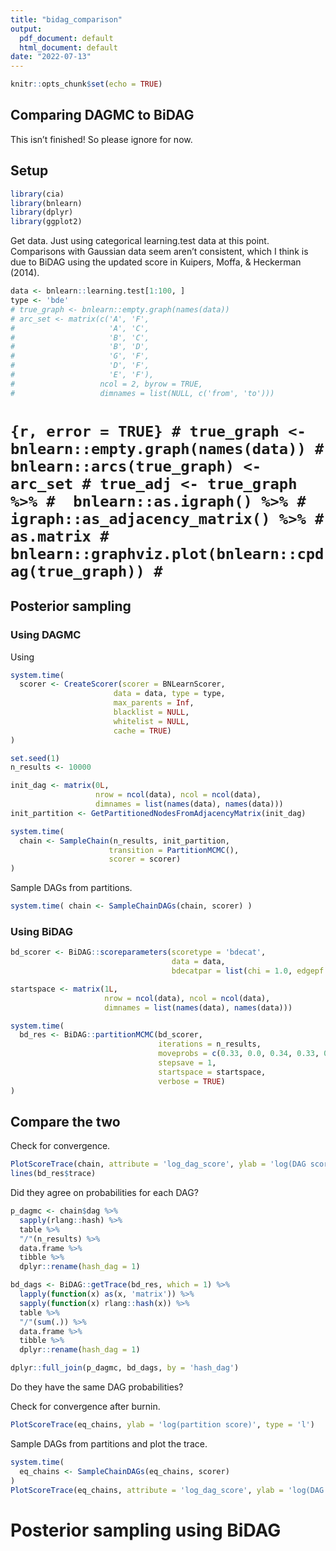 ```yaml
---
title: "bidag_comparison"
output:
  pdf_document: default
  html_document: default
date: "2022-07-13"
---
```


```r
knitr::opts_chunk$set(echo = TRUE)
```

## Comparing DAGMC to BiDAG

This isn't finished! So please ignore for now.

## Setup

```r
library(cia)
library(bnlearn)
library(dplyr)
library(ggplot2)
```

Get data. Just using categorical learning.test data at this point. Comparisons
with Gaussian data seem aren't consistent, which I think is due to BiDAG using
the updated score in Kuipers, Moffa, & Heckerman (2014).

```r
data <- bnlearn::learning.test[1:100, ]
type <- 'bde'
# true_graph <- bnlearn::empty.graph(names(data))
# arc_set <- matrix(c('A', 'F',
#                     'A', 'C',
#                     'B', 'C',
#                     'B', 'D',
#                     'G', 'F',
#                     'D', 'F',
#                     'E', 'F'),
#                   ncol = 2, byrow = TRUE,
#                   dimnames = list(NULL, c('from', 'to')))
```


# ```{r, error = TRUE}
# true_graph <- bnlearn::empty.graph(names(data))
# bnlearn::arcs(true_graph) <- arc_set
# true_adj <- true_graph %>%
#  bnlearn::as.igraph() %>%
#  igraph::as_adjacency_matrix() %>%
#  as.matrix
# bnlearn::graphviz.plot(bnlearn::cpdag(true_graph))
# ```

## Posterior sampling


### Using DAGMC

Using 

```r
system.time(
  scorer <- CreateScorer(scorer = BNLearnScorer,
                       data = data, type = type,
                       max_parents = Inf,
                       blacklist = NULL,
                       whitelist = NULL,
                       cache = TRUE)
)
```

```r
set.seed(1)
n_results <- 10000

init_dag <- matrix(0L, 
                   nrow = ncol(data), ncol = ncol(data), 
                   dimnames = list(names(data), names(data)))
init_partition <- GetPartitionedNodesFromAdjacencyMatrix(init_dag)

system.time(
  chain <- SampleChain(n_results, init_partition,
                      transition = PartitionMCMC(),
                      scorer = scorer)
)
```

Sample DAGs from partitions.
```r
system.time( chain <- SampleChainDAGs(chain, scorer) )
```


### Using BiDAG

```r
bd_scorer <- BiDAG::scoreparameters(scoretype = 'bdecat',
                                    data = data, 
                                    bdecatpar = list(chi = 1.0, edgepf = 1.0))

startspace <- matrix(1L, 
                     nrow = ncol(data), ncol = ncol(data), 
                     dimnames = list(names(data), names(data)))

system.time(
  bd_res <- BiDAG::partitionMCMC(bd_scorer,
                                 iterations = n_results,
                                 moveprobs = c(0.33, 0.0, 0.34, 0.33, 0.0),
                                 stepsave = 1,
                                 startspace = startspace,
                                 verbose = TRUE)
)
```

## Compare the two


Check for convergence.

```r
PlotScoreTrace(chain, attribute = 'log_dag_score', ylab = 'log(DAG score)', type = 'l', col = 'blue')
lines(bd_res$trace)
```

Did they agree on probabilities for each DAG?

```r
p_dagmc <- chain$dag %>%
  sapply(rlang::hash) %>%
  table %>%
  "/"(n_results) %>%
  data.frame %>%
  tibble %>%
  dplyr::rename(hash_dag = 1)

bd_dags <- BiDAG::getTrace(bd_res, which = 1) %>%
  lapply(function(x) as(x, 'matrix')) %>%
  sapply(function(x) rlang::hash(x)) %>%
  table %>%
  "/"(sum(.)) %>%
  data.frame %>%
  tibble %>%
  dplyr::rename(hash_dag = 1)

dplyr::full_join(p_dagmc, bd_dags, by = 'hash_dag')
```

Do they have the same DAG probabilities?


Check for convergence after burnin.

```r
PlotScoreTrace(eq_chains, ylab = 'log(partition score)', type = 'l')
```

Sample DAGs from partitions and plot the trace.
```r
system.time(
  eq_chains <- SampleChainDAGs(eq_chains, scorer)
)
PlotScoreTrace(eq_chains, attribute = 'log_dag_score', ylab = 'log(DAG score)', type = 'l')
```

# Posterior sampling using BiDAG



